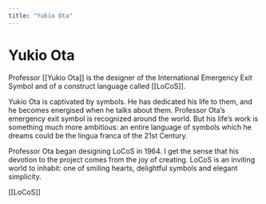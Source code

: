 ```yaml
---
title: "Yukio Ota"
---
```


# Yukio Ota

Professor [[Yukio Ota]] is the designer of the International Emergency Exit Symbol and of a construct language called [[LoCoS]].

Yukio Ota is captivated by symbols. He has dedicated his life to them, and he becomes energised when he talks about them. Professor Ota’s emergency exit symbol is recognized around the world. But his life’s work is something much more ambitious: an entire language of symbols which he dreams could be the lingua franca of the 21st Century.

Professor Ota began designing LoCoS in 1964. I get the sense that his devotion to the project comes from the joy of creating. LoCoS is an inviting world to inhabit: one of smiling hearts, delightful symbols and elegant simplicity.

[[LoCoS]]